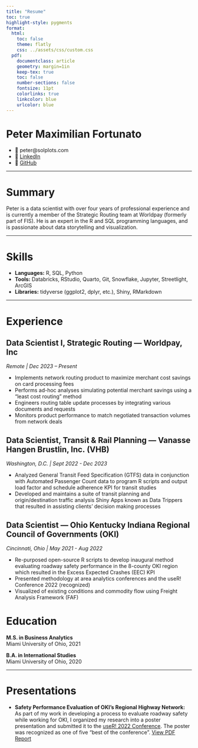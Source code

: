 ```yaml
---
title: "Resume"
toc: true
highlight-style: pygments
format: 
  html:
    toc: false
    theme: flatly
    css: ../assets/css/custom.css
  pdf:
    documentclass: article
    geometry: margin=1in
    keep-tex: true
    toc: false
    number-sections: false
    fontsize: 11pt
    colorlinks: true
    linkcolor: blue
    urlcolor: blue
---
```


# Peter Maximilian Fortunato

-   📧 peter\@solplots.com\
-   💼 [LinkedIn](https://www.linkedin.com/in/peter-m-f/)\
-   🐙 [GitHub](https://github.com/gira-solo)

------------------------------------------------------------------------

# Summary

Peter is a data scientist with over four years of professional experience and is currently a member of the Strategic Routing team at Worldpay (formerly part of FIS). He is an expert in the R and SQL programming languages, and is passionate about data storytelling and visualization.

------------------------------------------------------------------------

# Skills

-   **Languages:** R, SQL, Python
-   **Tools:** Databricks, RStudio, Quarto, Git, Snowflake, Jupyter, Streetlight, ArcGIS
-   **Libraries:** tidyverse (ggplot2, dplyr, etc.), Shiny, RMarkdown

------------------------------------------------------------------------

# Experience

## Data Scientist I, Strategic Routing --- Worldpay, Inc

*Remote \| Dec 2023 -- Present*

-   Implements network routing product to maximize merchant cost savings on card processing fees
-   Performs ad-hoc analyses simulating potential merchant savings using a "least cost routing" method
-   Engineers routing table update processes by integrating various documents and requests
-   Monitors product performance to match negotiated transaction volumes from network deals

## Data Scientist, Transit & Rail Planning --- Vanasse Hangen Brustlin, Inc. (VHB)

*Washington, D.C. \| Sept 2022 - Dec 2023*

-   Analyzed General Transit Feed Specification (GTFS) data in conjunction with Automated Passenger Count data to program R scripts and output load factor and schedule adherence KPI for transit studies
-   Developed and maintains a suite of transit planning and origin/destination traffic analysis Shiny Apps known as Data Trippers that resulted in assisting clients' decision making processes

## Data Scientist --- Ohio Kentucky Indiana Regional Council of Governments (OKI)

*Cincinnati, Ohio \| May 2021 - Aug 2022*

-   Re-purposed open-source R scripts to develop inaugural method evaluating roadway safety performance in the 8-county OKI region which resulted in the Excess Expected Crashes (EEC) KPI
-   Presented methodology at area analytics conferences and the useR! Conference 2022 (recognized)
-   Visualized of existing conditions and commodity flow using Freight Analysis Framework (FAF)

# Education

**M.S. in Business Analytics**\
Miami University of Ohio, 2021

**B.A. in International Studies**\
Miami University of Ohio, 2020

------------------------------------------------------------------------

# Presentations

-   **Safety Performance Evaluation of OKI's Regional Highway Network:** As part of my work in developing a process to evaluate roadway safety while working for OKI, I organized my research into a poster presentation and submitted it to the [useR! 2022 Conference](https://user2022.r-project.org/program/posters/). The poster was recognized as one of five "best of the conference". [View PDF Report](/assets/pdfs/Roadway%20Safety%20Poster%20V2.pdf)




